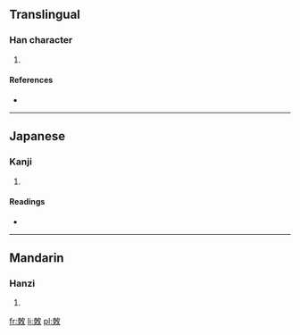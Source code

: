 ==Translingual==

===Han character===
{{Han char|rn=66|rad=攴|as=06|sn=10|four=|canj=木月人大 (DBOK)}}

# {{defn|Han|sort=攴06}}

====References====
* {{Han ref|kx=0470.100|dkj=13175|dj=0820.160|hdz=21457.020|uh=6547|ud=25927}}

----

==Japanese==

===Kanji===
{{ja-kanji|grade=|rs=攴06}}

# {{defn|lang=ja|sort=攴06}}

====Readings====
* {{ja-readings|on=[[さく]] (saku), [[しゃく]] (shaku)|kun=[[むちうつ]] (muchiutsu)}}

----

==Mandarin==

===Hanzi===
{{cmn-hanzi|pin=[[cè]] ([[ce4]])|wg=ts'e<sup>4</sup>}}

# {{defn|lang=cmn|sort=攴06}}

[[fr:敇]]
[[li:敇]]
[[pl:敇]]